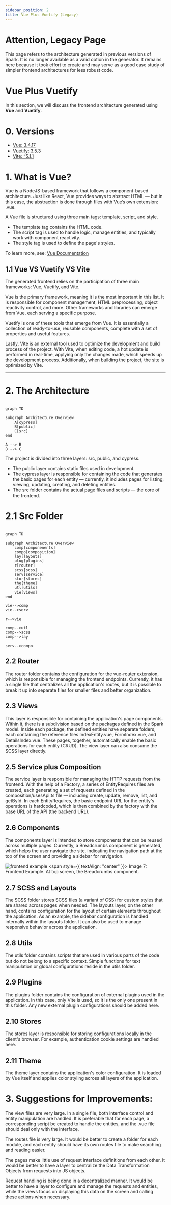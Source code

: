 ```yaml
---
sidebar_position: 2
title: Vue Plus Vuetify (Legacy)
---
```


# Attention, Legacy Page
This page refers to the architecture generated in previous versions of Spark. It is no longer available as a valid option in the generator. It remains here because it took effort to create and may serve as a good case study of simpler frontend architectures for less robust code.

# Vue Plus Vuetify
In this section, we will discuss the frontend architecture generated using **Vue** and **Vuetify**.

# 0. Versions
- <a href="https://vuejs.org/guide/introduction.html">Vue: 3.4.17</a>
- <a href="https://vuetifyjs.com/en/">Vuetify: 3.5.3</a>
- <a href="https://vite.dev/">Vite: ^5.1.1</a>

# 1. What is Vue?

Vue is a NodeJS-based framework that follows a component-based architecture. Just like React, Vue provides ways to abstract HTML — but in this case, the abstraction is done through files with Vue’s own extension: .vue.

A Vue file is structured using three main tags: template, script, and style.
- The template tag contains the HTML code.
- The script tag is used to handle logic, manage entities, and typically work with component reactivity.
- The style tag is used to define the page's styles.

To learn more, see: <a href="https://vuejs.org/guide/introduction.html"> Vue Documentation</a>

## 1.1 Vue VS Vuetify VS Vite
The generated frontend relies on the participation of three main frameworks: Vue, Vuetify, and Vite.

Vue is the primary framework, meaning it is the most important in this list. It is responsible for component management, HTML preprocessing, object reactivity control, and more. Other frameworks and libraries can emerge from Vue, each serving a specific purpose.

Vuetify is one of these tools that emerge from Vue. It is essentially a collection of ready-to-use, reusable components, complete with a set of properties and useful features.

Lastly, Vite is an external tool used to optimize the development and build process of the project. With Vite, when editing code, a hot update is performed in real-time, applying only the changes made, which speeds up the development process. Additionally, when building the project, the site is optimized by Vite.

---

# 2. The Architecture
```mermaid

graph TD

subgraph Architecture Overview
    A[cypress]
    B[public]
    C[src]
end

A --> B
B --> C

```

The project is divided into three layers: src, public, and cypress.
- The public layer contains static files used in development.
- The cypress layer is responsible for containing the code that generates the basic pages for each entity — currently, it includes pages for listing, viewing, updating, creating, and deleting entities.
- The src folder contains the actual page files and scripts — the core of the frontend.

# 2.1 Src Folder

```mermaid

graph TD

subgraph Architecture Overview
    comp[componenents]
    compo[composition]
    lay[layouts]
    plug[plugins]
    r[router]
    scss[scss]
    serv[service]
    stor[stores]
    the[theme]
    utl[utils]
    vie[views]
end

vie-->comp
vie-->serv

r-->vie

comp-->utl
comp-->scss
comp-->lay

serv-->compo
```

## 2.2 Router
The router folder contains the configuration for the vue-router extension, which is responsible for managing the frontend endpoints. Currently, it has a single file that centralizes all the application's routes, but it is possible to break it up into separate files for smaller files and better organization.

## 2.3 Views
This layer is responsible for containing the application's page components. Within it, there is a subdivision based on the packages defined in the Spark model. Inside each package, the defined entities have separate folders, each containing the reference files IndexEntity.vue, FormIndex.vue, and DetailsIndex.vue. These pages, together, automatically enable the basic operations for each entity (CRUD). The view layer can also consume the SCSS layer directly.

## 2.5 Service plus Composition
The service layer is responsible for managing the HTTP requests from the frontend. With the help of a Factory, a series of EntityRequires files are created, each generating a set of requests defined in the composition/usesApi.ts file — including create, update, remove, list, and getById. In each EntityRequires, the basic endpoint URL for the entity's operations is hardcoded, which is then combined by the factory with the base URL of the API (the backend URL).

## 2.6 Components
The components layer is intended to store components that can be reused across multiple pages. Currently, a Breadcrumbs component is generated, which helps the user navigate the site, indicating the navigation path at the top of the screen and providing a sidebar for navigation.

![frontend example](./imgs/frontendExample.png)
<span style={{ textAlign: "center" }}>
    Image 7: Frontend Example. At top screen, the Breadcrumbs component.
</span>

## 2.7 SCSS and Layouts
The SCSS folder stores SCSS files (a variant of CSS) for custom styles that are shared across pages when needed. The layouts layer, on the other hand, contains configuration for the layout of certain elements throughout the application. As an example, the sidebar configuration is handled internally within the layouts folder. It can also be used to manage responsive behavior across the application.

## 2.8 Utils
The utils folder contains scripts that are used in various parts of the code but do not belong to a specific context. Simple functions for text manipulation or global configurations reside in the utils folder.


## 2.9 Plugins
The plugins folder contains the configuration of external plugins used in the application. In this case, only Vite is used, so it is the only one present in this folder. Any new external plugin configurations should be added here.


## 2.10 Stores
The stores layer is responsible for storing configurations locally in the client's browser. For example, authentication cookie settings are handled here.


## 2.11 Theme
The theme layer contains the application's color configuration. It is loaded by Vue itself and applies color styling across all layers of the application.

# 3. Suggestions for Improvements:
The view files are very large. In a single file, both interface control and entity manipulation are handled. It is preferable that for each page, a corresponding script be created to handle the entities, and the .vue file should deal only with the interface.

The routes file is very large. It would be better to create a folder for each module, and each entity should have its own routes file to make searching and reading easier.

The pages make little use of request interface definitions from each other. It would be better to have a layer to centralize the Data Transformation Objects from requests into JS objects.

Request handling is being done in a decentralized manner. It would be better to have a layer to configure and manage the requests and entities, while the views focus on displaying this data on the screen and calling these actions when necessary.